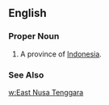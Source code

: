 ==English==
===Proper Noun===
{{en-proper noun}}
#A province of [[Indonesia]].
===See Also===
[[w:East Nusa Tenggara]]